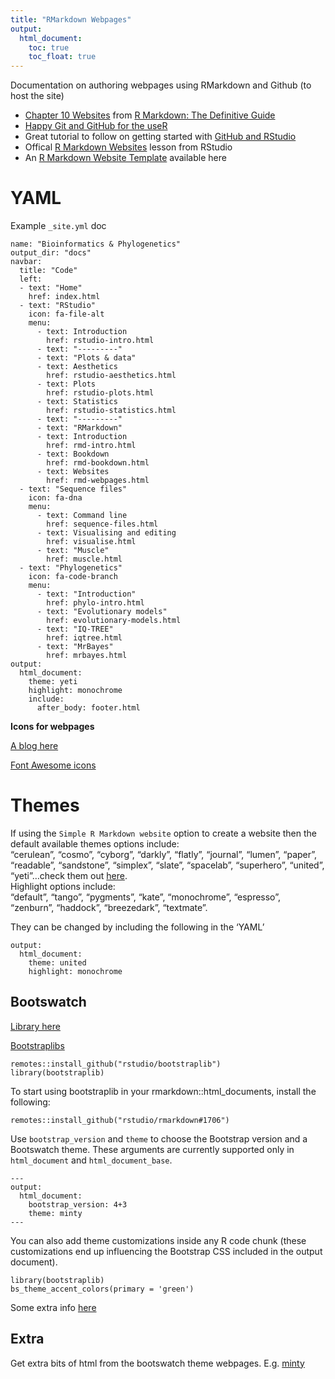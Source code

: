 ```yaml
---
title: "RMarkdown Webpages"
output:
  html_document:
    toc: true
    toc_float: true
---
```


<i class="fas fa-link"></i> Documentation on authoring webpages using RMarkdown and Github (to host the site)

* [Chapter 10 Websites](https://bookdown.org/yihui/rmarkdown/websites.html) from [R Markdown: The Definitive Guide](https://bookdown.org/yihui/rmarkdown/)
* [Happy Git and GitHub for the useR](https://happygitwithr.com/)
* Great tutorial to follow on getting started with [GitHub and RStudio](https://resources.github.com/whitepapers/github-and-rstudio/)
* Offical [R Markdown Websites](https://rmarkdown.rstudio.com/lesson-13.html) lesson from RStudio
* An [R Markdown Website Template](https://github.com/yutannihilation/rmarkdown-website-template) available here

# YAML

Example `_site.yml` doc


```
name: "Bioinformatics & Phylogenetics"
output_dir: "docs"
navbar:
  title: "Code"
  left:
  - text: "Home"
    href: index.html
  - text: "RStudio"
    icon: fa-file-alt
    menu:
      - text: Introduction
        href: rstudio-intro.html
      - text: "---------"
      - text: "Plots & data"
      - text: Aesthetics
        href: rstudio-aesthetics.html
      - text: Plots
        href: rstudio-plots.html
      - text: Statistics
        href: rstudio-statistics.html
      - text: "---------"
      - text: "RMarkdown"
      - text: Introduction
        href: rmd-intro.html
      - text: Bookdown
        href: rmd-bookdown.html
      - text: Websites
        href: rmd-webpages.html
  - text: "Sequence files"
    icon: fa-dna
    menu:
      - text: Command line
        href: sequence-files.html
      - text: Visualising and editing
        href: visualise.html
      - text: "Muscle"
        href: muscle.html
  - text: "Phylogenetics"
    icon: fa-code-branch
    menu:
      - text: "Introduction"
        href: phylo-intro.html
      - text: "Evolutionary models"
        href: evolutionary-models.html
      - text: "IQ-TREE"
        href: iqtree.html
      - text: "MrBayes"
        href: mrbayes.html
output:
  html_document:
    theme: yeti
    highlight: monochrome
    include:
      after_body: footer.html
```


**Icons for webpages**

[A blog here](https://www.r-bloggers.com/icon-web-icons-for-rmarkdown/)

[Font Awesome icons](https://fontawesome.com/)

# Themes

If using the `Simple R Markdown website` option to create a website then the default available themes options include:   
“cerulean”, “cosmo”, “cyborg”, “darkly”, “flatly”, “journal”, “lumen”, “paper”, “readable”, “sandstone”, “simplex”, “slate”, “spacelab”, “superhero”, “united”, “yeti”...check them out [here](https://bootswatch.com/).    
Highlight options include:    
“default”, “tango”, “pygments”, “kate”, “monochrome”, “espresso”, “zenburn”, “haddock”, “breezedark”, “textmate”.

They can be changed by including the following in the 'YAML'
```
output:
  html_document:
    theme: united
    highlight: monochrome
```

## Bootswatch

[Library here](https://bootswatch.com/)

[Bootstraplibs](https://rstudio.github.io/bootstraplib/)

```
remotes::install_github("rstudio/bootstraplib")
library(bootstraplib)
```
To start using bootstraplib in your rmarkdown::html_documents, install the following:
```
remotes::install_github("rstudio/rmarkdown#1706")
```

Use `bootstrap_version` and `theme` to choose the Bootstrap version and a Bootswatch theme. These arguments are currently supported only in `html_document` and `html_document_base`.
```
---
output:
  html_document:
    bootstrap_version: 4+3
    theme: minty
---
```

You can also add theme customizations inside any R code chunk (these customizations end up influencing the Bootstrap CSS included in the output document).

```
library(bootstraplib)
bs_theme_accent_colors(primary = 'green')
```

Some extra info [here](https://community.rstudio.com/t/in-rstudio-rmarkdown-how-to-add-new-html-themes-from-bootswatch/15791)

## Extra

Get extra bits of html from the bootswatch theme webpages. E.g. [minty](https://bootswatch.com/minty/)
